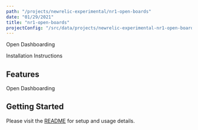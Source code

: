 ```yaml
---
path: "/projects/newrelic-experimental/nr1-open-boards"
date: "01/29/2021"
title: "nr1-open-boards"
projectConfig: "/src/data/projects/newrelic-experimental-nr1-open-boards.json"
---
```


<!-- Imports must occur at the top of the file -->

Open Dashboarding

<Link to="https://github.com/newrelic-experimental/nr1-open-boards">Installation Instructions</Link>

## Features

Open Dashboarding

## Getting Started

Please visit the [README](https://github.com/newrelic-experimental/nr1-open-boards#readme) for setup and usage details.
